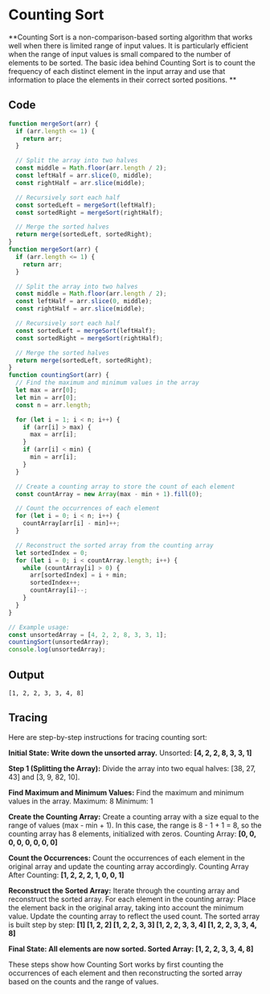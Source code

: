 # Counting Sort

**Counting Sort is a non-comparison-based sorting algorithm that works well when there is limited range of input values. It is particularly efficient when the range of input values is small compared to the number of elements to be sorted. The basic idea behind Counting Sort is to count the frequency of each distinct element in the input array and use that information to place the elements in their correct sorted positions. **
 

## Code
```js filename="Sorting-Algo/mg.js"
function mergeSort(arr) {
  if (arr.length <= 1) {
    return arr;
  }

  // Split the array into two halves
  const middle = Math.floor(arr.length / 2);
  const leftHalf = arr.slice(0, middle);
  const rightHalf = arr.slice(middle);

  // Recursively sort each half
  const sortedLeft = mergeSort(leftHalf);
  const sortedRight = mergeSort(rightHalf);

  // Merge the sorted halves
  return merge(sortedLeft, sortedRight);
}
function mergeSort(arr) {
  if (arr.length <= 1) {
    return arr;
  }

  // Split the array into two halves
  const middle = Math.floor(arr.length / 2);
  const leftHalf = arr.slice(0, middle);
  const rightHalf = arr.slice(middle);

  // Recursively sort each half
  const sortedLeft = mergeSort(leftHalf);
  const sortedRight = mergeSort(rightHalf);

  // Merge the sorted halves
  return merge(sortedLeft, sortedRight);
}
function countingSort(arr) {
  // Find the maximum and minimum values in the array
  let max = arr[0];
  let min = arr[0];
  const n = arr.length;

  for (let i = 1; i < n; i++) {
    if (arr[i] > max) {
      max = arr[i];
    }
    if (arr[i] < min) {
      min = arr[i];
    }
  }

  // Create a counting array to store the count of each element
  const countArray = new Array(max - min + 1).fill(0);

  // Count the occurrences of each element
  for (let i = 0; i < n; i++) {
    countArray[arr[i] - min]++;
  }

  // Reconstruct the sorted array from the counting array
  let sortedIndex = 0;
  for (let i = 0; i < countArray.length; i++) {
    while (countArray[i] > 0) {
      arr[sortedIndex] = i + min;
      sortedIndex++;
      countArray[i]--;
    }
  }
}

// Example usage:
const unsortedArray = [4, 2, 2, 8, 3, 3, 1];
countingSort(unsortedArray);
console.log(unsortedArray); 

```

## Output
```
[1, 2, 2, 3, 3, 4, 8]
```

## Tracing 
Here are step-by-step instructions for tracing counting sort:

**Initial State: Write down the unsorted array.**
Unsorted: **[4, 2, 2, 8, 3, 3, 1]**

**Step 1 (Splitting the Array):**
Divide the array into two equal halves: [38, 27, 43] and [3, 9, 82, 10].

**Find Maximum and Minimum Values:**
Find the maximum and minimum values in the array.
Maximum: 8
Minimum: 1

**Create the Counting Array:**
Create a counting array with a size equal to the range of values (max - min + 1).
In this case, the range is 8 - 1 + 1 = 8, so the counting array has 8 elements, initialized with zeros.
Counting Array: **[0, 0, 0, 0, 0, 0, 0, 0]**

**Count the Occurrences:**
Count the occurrences of each element in the original array and update the counting array accordingly.
Counting Array After Counting: **[1, 2, 2, 2, 1, 0, 0, 1]**

**Reconstruct the Sorted Array:**
Iterate through the counting array and reconstruct the sorted array.
For each element in the counting array:
Place the element back in the original array, taking into account the minimum value.
Update the counting array to reflect the used count.
The sorted array is built step by step:
**[1]
[1, 2, 2]
[1, 2, 2, 3, 3]
[1, 2, 2, 3, 3, 4]
[1, 2, 2, 3, 3, 4, 8]**

**Final State: All elements are now sorted.
Sorted Array: [1, 2, 2, 3, 3, 4, 8]**

These steps show how Counting Sort works by first counting the occurrences of each element and then reconstructing the sorted array based on the counts and the range of values.